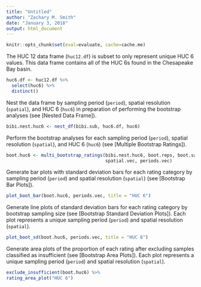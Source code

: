 ```yaml
---
title: "Untitled"
author: "Zachary M. Smith"
date: "January 3, 2018"
output: html_document
---
```


```r
knitr::opts_chunk$set(eval=evaluate, cache=cache.me)
```

The HUC 12 data frame (`huc12.df`) is subset to only represent unique HUC 6 values. This data frame contains all of the HUC 6s found in the Chesapeake Bay basin.
```r
huc6.df <- huc12.df %>% 
  select(huc6) %>% 
  distinct()
```

Nest the data frame by sampling period (`period`), spatial resolution (`spatial`), and HUC 6 (`huc6`) in preparation of performing the bootstrap analyses (see [Nested Data Frame]).
```r
bibi.nest.huc6 <- nest_df(bibi.sub, huc6.df, huc6) 
```

Perform the bootstrap analyses for each sampling period (`period`), spatial resolution (`spatial`), and HUC 6 (`huc6`) (see [Multiple Bootstrap Ratings]).
```r
boot.huc6 <- multi_bootstrap_ratings(bibi.nest.huc6, boot.reps, boot.samp.sizes,
                                     spatial.vec, periods.vec)
```

Generate bar plots with standard deviation bars for each rating category by sampling period (`period`) and spatial resolution (`spatial`) (see [Bootstrap Bar Plots]).
```r
plot_boot_bar(boot.huc6, periods.vec, title = "HUC 6")
```

Generate line plots of standard deviation bars for each rating category by bootstrap sampling size (see [Bootstrap Standard Deviation Plots]). Each plot represents a unique sampling period (`period`) and spatial resolution (`spatial`).
```r
plot_boot_sd(boot.huc6, periods.vec, title = "HUC 6")
```

Generate area plots of the proportion of each rating after excluding samples classified as insufficient (see [Bootstrap Area Plots]). Each plot represents a unique sampling period (`period`) and spatial resolution (`spatial`).
```r
exclude_insufficient(boot.huc6) %>% 
rating_area_plot("HUC 6")
```